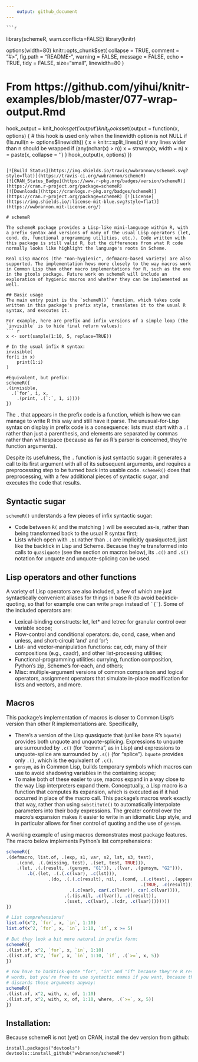 ```yaml
---
    output: github_document
---
```


<!-- README.md is generated from README.Rmd. Please edit that file -->

    ```r
library(schemeR, warn.conflicts=FALSE)
library(knitr)

options(width=80)
knitr::opts_chunk$set(
    collapse = TRUE,
    comment = "#>",
    fig.path = "README-",
    warning = FALSE,
    message = FALSE,
    echo = TRUE,
    tidy = FALSE,
    size="small",
    linewidth=80
)

# From https://github.com/yihui/knitr-examples/blob/master/077-wrap-output.Rmd
hook_output = knit_hooks$get('output')
knit_hooks$set(output = function(x, options) {
    # this hook is used only when the linewidth option is not NULL
    if (!is.null(n <- options$linewidth)) {
        x = knitr:::split_lines(x)
        # any lines wider than n should be wrapped
        if (any(nchar(x) > n)) x = strwrap(x, width = n)
        x = paste(x, collapse = '\n')
    }
    hook_output(x, options)
})
```

[![Build Status](https://img.shields.io/travis/wwbrannon/schemeR.svg?style=flat)](https://travis-ci.org/wwbrannon/schemeR)
[![CRAN_Status_Badge](https://www.r-pkg.org/badges/version/schemeR)](https://cran.r-project.org/package=schemeR)
[![Downloads](https://cranlogs.r-pkg.org/badges/schemeR)](https://cran.r-project.org/package=schemeR) [![License](https://img.shields.io/:license-mit-blue.svg?style=flat)](https://wwbrannon.mit-license.org/)

# schemeR

The schemeR package provides a Lisp-like mini-language within R, with a prefix syntax and versions of many of the usual Lisp operators (let, cond, do, functional programming utilities, etc.). Code written with this package is still valid R, but the differences from what R code normally looks like highlight the language's roots in Scheme.

Real Lisp macros (the "non-hygienic", defmacro-based variety) are also supported. The implementation hews more closely to the way macros work in Common Lisp than other macro implementations for R, such as the one in the gtools package. Future work on schemeR will include an exploration of hygienic macros and whether they can be implemented as well.

## Basic usage
The main entry point is the `schemeR()` function, which takes code written in this package's prefix style, translates it to the usual R syntax, and executes it.

For example, here are prefix and infix versions of a simple loop (the `invisible` is to hide final return values):
``` r
x <- sort(sample(1:10, 5, replace=TRUE))

# In the usual infix R syntax:
invisible(
for(i in x)
    print(1:i)
)

#Equivalent, but prefix:
schemeR({
.(invisible,
  .(`for`, i, x,
    .(print, .(`:`, 1, i))))
})

```

The `.` that appears in the prefix code is a function, which is how we can manage to write R this way and still have it parse. The unusual-for-Lisp syntax on display in prefix code is a consequence: lists must start with a `.(` rather than just a parenthesis, and elements are separated by commas rather than whitespace (because as far as R's parser is concerned, they're function arguments).

Despite its usefulness, the `.` function is just syntactic sugar: it generates a call to its first argument with all of its subsequent arguments, and requires a preprocessing step to be turned back into usable code. `schemeR()` does that preprocessing, with a few additional pieces of syntactic sugar, and executes the code that results.

## Syntactic sugar
`schemeR()` understands a few pieces of infix syntactic sugar:

* Code between `R(` and the matching `)` will be executed as-is, rather than being transformed back to the usual R syntax first;
* Lists which open with `.b(` rather than `.(` are implicitly quasiquoted, just like the backtick in Lisp and Scheme. Because they're transformed into calls to `quasiquote` (see the section on macros below), its `.c()` and `.s()` notation for unquote and unquote-splicing can be used.

## Lisp operators and other functions
A variety of Lisp operators are also included, a few of which are just syntactically convenient aliases for things in base R (to avoid backtick-quoting, so that for example one can write `progn` instead of ``` `{` ```). Some of the included operators are:

* Lexical-binding constructs: let, let* and letrec for granular control over variable scope;
* Flow-control and conditional operators: do, cond, case, when and unless, and short-circuit 'and' and 'or';
* List- and vector-manipulation functions: car, cdr, many of their compositions (e.g., caadr), and other list-processing utilities;
* Functional-programming utilities: currying, function composition, Python's zip, Scheme's for-each, and others;
* Misc: multiple-argument versions of common comparison and logical operators, assignment operators that simulate in-place modification for lists and vectors, and more.

## Macros
This package's implementation of macros is closer to Common Lisp's version than other R implementations are. Specifically,

* There's a version of the Lisp quasiquote that (unlike base R's `bquote`) provides both unquote and unquote-splicing. Expressions to unquote are surrounded by `.c()` (for "comma", as in Lisp) and expressions to unquote-splice are surrounded by `.s()` (for "splice"). `bquote` provides only `.()`, which is the equivalent of `.c()`.
* `gensym`, as in Common Lisp, builds temporary symbols which macros can use to avoid shadowing variables in the containing scope;
* To make both of these easier to use, macros expand in a way close to the way Lisp interpreters expand them. Conceptually, a Lisp macro is a function that computes its expansion, which is executed as if it had occurred in place of the macro call. This package's macros work exactly that way, rather than using `substitute()` to automatically interpolate parameters into their body expressions. The greater control over the macro's expansion makes it easier to write in an idiomatic Lisp style, and in particular allows for finer control of quoting and the use of `gensym`.

A working example of using macros demonstrates most package features. The macro below implements Python's list comprehensions:
```r
schemeR({
.(defmacro, list.of, .(exp, s1, var, s2, lst, s3, test),
    .(cond, .(.(missing, test), .(set, test, TRUE))),
    .(let, .(.(result, .(gensym, "G1")), .(lvar, .(gensym, "G2"))),
        .b(.(let, .(.(.c(lvar), .c(lst))),
                .(do, .(.(.c(result), nil, .(cond, .(.c(test), .(append, .c(result), .c(exp))),
                                                   .(TRUE, .c(result)))),
                        .(.c(var), car(.c(lvar)), car(.c(lvar)))),
                      .(.(is.nil, .c(lvar)), .c(result)),
                      .(sset, .c(lvar), .(cdr, .c(lvar))))))))
})

# List comprehensions!
list.of(x^2, `for`, x, `in`, 1:10)
list.of(x^2, `for`, x, `in`, 1:10, `if`, x >= 5)

# But they look a bit more natural in prefix form:
schemeR({
.(list.of, x^2, `for`, x, `in`, 1:10)
.(list.of, x^2, `for`, x, `in`, 1:10, `if`, .(`>=`, x, 5))
})

# You have to backtick-quote "for", "in" and "if" because they're R reserved
# words, but you're free to use syntactic names if you want, because the macro
# discards those arguments anyway:
schemeR({
.(list.of, x^2, with, x, of, 1:10)
.(list.of, x^2, with, x, of, 1:10, where, .(`>=`, x, 5))
})
```

## Installation:
Because schemeR is not (yet) on CRAN, install the dev version from github:
```
install.packages("devtools")
devtools::install_github("wwbrannon/schemeR")
```
